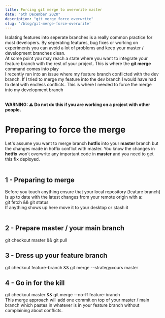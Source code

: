 ```yaml
---
title: Forcing git merge to overwrite master
date: "6th December 2020"
description: "git merge force overwrite"
slug: '/blog/git-merge-force-overwrite'
---
```


Isolating features into seperate branches is a really common practice for most developers. By seperating features, bug fixes or working on experiments you can avoid a lot of problems and keep your master / development branches clean. 
<br /> 
At some point you may reach a state where you want to integrate your feature branch with the rest of your project. This is where the <strong>git merge</strong> command comes into play 
<br /> 
I recently ran into an issue where my feature branch conflicted with the dev branch. If I tried to merge my feature into the dev branch I would have had to deal with endless conflicts. This is where I needed to force the merge into my development branch 
<br /> 
<br /> 

<strong>WARNING: ⚠️ Do not do this if you are working on a project with other people. </strong>

<h1>Preparing to force the merge</h1>

Let's assume you want to merge branch <strong>hotfix</strong> into your <strong>master</strong> branch but the changes made in hotfix conflict with master. You know the changes in <strong>hotfix</strong> won't overwrite any important code in <strong>master</strong> and you need to get this fix deployed. 
<br /> 
<br /> 

<h2>1 - Preparing to merge</h2>

Before you touch anything ensure that your local repository (feature branch) is up to date with the latest changes from your remote origin with a: 
<br />
<CodeBlock>
git fetch && git status 
</CodeBlock>
<br />
If anything shows up here move it to your desktop or stash it
<br />
<br /> 


<h2>2 - Prepare master / your main branch</h2> 
<CodeBlock> 
git checkout master && git pull 
</CodeBlock>
<br />
<h2>3 - Dress up your feature branch</h2>
<CodeBlock>
git checkout feature-branch && git merge --strategy=ours master
</CodeBlock>
<br /> 
<h2>4 - Go in for the kill</h2> 
<CodeBlock>
git checkout master && git merge --no-ff feature-branch
</CodeBlock>
<br /> 
This merge approach will add one commit on top of your master / main branch which pastes in whatever is in your feature branch without complaining about conflicts.